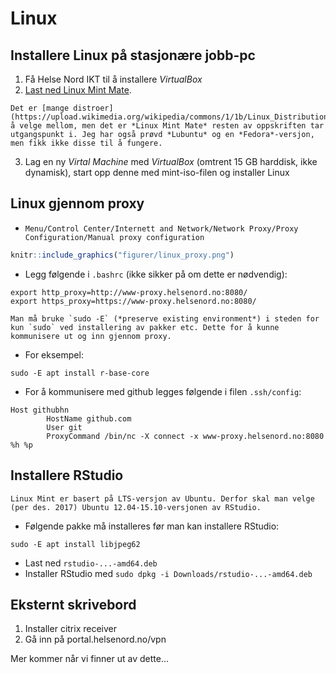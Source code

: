 # Linux

## Installere Linux på stasjonære jobb-pc

1. Få Helse Nord IKT til å installere *VirtualBox*
2. [Last ned Linux Mint Mate](https://linuxmint.com/download.php). 
```{block2, linux-mint, type='rmdinfo'}
Det er [mange distroer](https://upload.wikimedia.org/wikipedia/commons/1/1b/Linux_Distribution_Timeline.svg) å velge mellom, men det er *Linux Mint Mate* resten av oppskriften tar utgangspunkt i. Jeg har også prøvd *Lubuntu* og en *Fedora*-versjon, men fikk ikke disse til å fungere.
```
3. Lag en ny *Virtal Machine* med *VirtualBox* (omtrent 15 GB harddisk, ikke dynamisk), start opp denne med mint-iso-filen og installer Linux

## Linux gjennom proxy

- `Menu/Control Center/Internett and Network/Network Proxy/Proxy Configuration/Manual proxy configuration`

```{r, echo=FALSE}
knitr::include_graphics("figurer/linux_proxy.png")
```

- Legg følgende i `.bashrc` (ikke sikker på om dette er nødvendig):

```
export http_proxy=http://www-proxy.helsenord.no:8080/
export https_proxy=https://www-proxy.helsenord.no:8080/
```

```{block2, sudo-E, type='rmdimportant'}
Man må bruke `sudo -E` (*preserve existing environment*) i steden for kun `sudo` ved installering av pakker etc. Dette for å kunne kommunisere ut og inn gjennom proxy.
```

- For eksempel:
```
sudo -E apt install r-base-core
```

- For å kommunisere med github legges følgende i filen `.ssh/config`:
```
Host githubhn
        HostName github.com
        User git
        ProxyCommand /bin/nc -X connect -x www-proxy.helsenord.no:8080 %h %p
```

## Installere RStudio

```{block2, rstudio, type='rmdinfo'}
Linux Mint er basert på LTS-versjon av Ubuntu. Derfor skal man velge (per des. 2017) Ubuntu 12.04-15.10-versjonen av RStudio.
```

- Følgende pakke må installeres før man kan installere RStudio:
```
sudo -E apt install libjpeg62 
```
- Last ned `rstudio-...-amd64.deb` 
- Installer RStudio med `sudo dpkg -i Downloads/rstudio-...-amd64.deb`


## Eksternt skrivebord


1. Installer citrix receiver 
2. Gå inn på portal.helsenord.no/vpn


Mer kommer når vi finner ut av dette...

